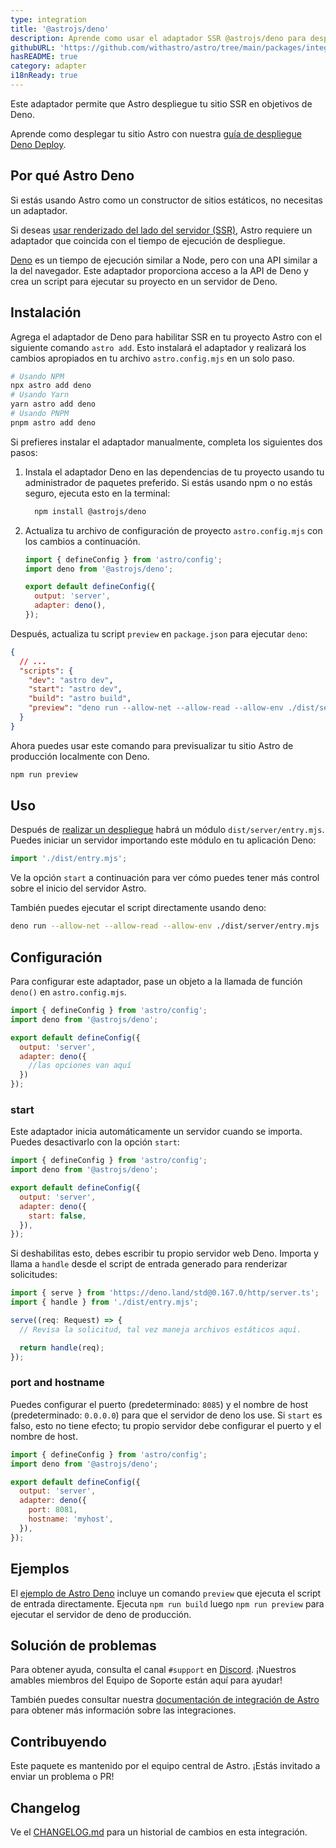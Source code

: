 ```yaml
---
type: integration
title: '@astrojs/deno'
description: Aprende como usar el adaptador SSR @astrojs/deno para desplegar tu proyecto Astro.
githubURL: 'https://github.com/withastro/astro/tree/main/packages/integrations/deno/'
hasREADME: true
category: adapter
i18nReady: true
---
```



Este adaptador permite que Astro despliegue tu sitio SSR en objetivos de Deno.

Aprende como desplegar tu sitio Astro con nuestra [guía de despliegue Deno Deploy](/es/guides/deploy/deno/).

## Por qué Astro Deno

Si estás usando Astro como un constructor de sitios estáticos, no necesitas un adaptador.

Si deseas [usar renderizado del lado del servidor (SSR)](/es/guides/server-side-rendering/), Astro requiere un adaptador que coincida con el tiempo de ejecución de despliegue.

[Deno](https://deno.land/) es un tiempo de ejecución similar a Node, pero con una API similar a la del navegador. Este adaptador proporciona acceso a la API de Deno y crea un script para ejecutar su proyecto en un servidor de Deno.

## Instalación

Agrega el adaptador de Deno para habilitar SSR en tu proyecto Astro con el siguiente comando `astro add`. Esto instalará el adaptador y realizará los cambios apropiados en tu archivo `astro.config.mjs` en un solo paso.

```sh
# Usando NPM
npx astro add deno
# Usando Yarn
yarn astro add deno
# Usando PNPM
pnpm astro add deno
```

Si prefieres instalar el adaptador manualmente, completa los siguientes dos pasos:

1.  Instala el adaptador Deno en las dependencias de tu proyecto usando tu administrador de paquetes preferido. Si estás usando npm o no estás seguro, ejecuta esto en la terminal:

    ```bash
      npm install @astrojs/deno
    ```

2.  Actualiza tu archivo de configuración de proyecto `astro.config.mjs` con los cambios a continuación.

    ```js ins={2,5-6} title="astro.config.mjs"
    import { defineConfig } from 'astro/config';
    import deno from '@astrojs/deno';

    export default defineConfig({
      output: 'server',
      adapter: deno(),
    });
    ```

Después, actualiza tu script `preview` en `package.json` para ejecutar `deno`:

```json ins={7} title="package.json"
{
  // ...
  "scripts": {
    "dev": "astro dev",
    "start": "astro dev",
    "build": "astro build",
    "preview": "deno run --allow-net --allow-read --allow-env ./dist/server/entry.mjs"
  }
}
```

Ahora puedes usar este comando para previsualizar tu sitio Astro de producción localmente con Deno.

```bash
npm run preview
```

## Uso

Después de [realizar un despliegue](/es/guides/deploy/#construyendo-tu-proyecto-localmente) habrá un módulo `dist/server/entry.mjs`. Puedes iniciar un servidor importando este módulo en tu aplicación Deno:

```js
import './dist/entry.mjs';
```

Ve la opción `start` a continuación para ver cómo puedes tener más control sobre el inicio del servidor Astro.

También puedes ejecutar el script directamente usando deno:

```sh
deno run --allow-net --allow-read --allow-env ./dist/server/entry.mjs
```

## Configuración

Para configurar este adaptador, pase un objeto a la llamada de función `deno()` en `astro.config.mjs`.

```js title="astro.config.mjs"
import { defineConfig } from 'astro/config';
import deno from '@astrojs/deno';

export default defineConfig({
  output: 'server',
  adapter: deno({
    //las opciones van aquí
  })
});
```

### start

Este adaptador inicia automáticamente un servidor cuando se importa. Puedes desactivarlo con la opción `start`:

```js
import { defineConfig } from 'astro/config';
import deno from '@astrojs/deno';

export default defineConfig({
  output: 'server',
  adapter: deno({
    start: false,
  }),
});
```

Si deshabilitas esto, debes escribir tu propio servidor web Deno. Importa y llama a `handle` desde el script de entrada generado para renderizar solicitudes:

```ts
import { serve } from 'https://deno.land/std@0.167.0/http/server.ts';
import { handle } from './dist/entry.mjs';

serve((req: Request) => {
  // Revisa la solicitud, tal vez maneja archivos estáticos aquí.

  return handle(req);
});
```

### port and hostname

Puedes configurar el puerto (predeterminado: `8085`) y el nombre de host (predeterminado: `0.0.0.0`) para que el servidor de deno los use. Si `start` es falso, esto no tiene efecto; tu propio servidor debe configurar el puerto y el nombre de host.

```js
import { defineConfig } from 'astro/config';
import deno from '@astrojs/deno';

export default defineConfig({
  output: 'server',
  adapter: deno({
    port: 8081,
    hostname: 'myhost',
  }),
});
```

## Ejemplos

El [ejemplo de Astro Deno](https://github.com/withastro/astro/tree/main/examples/deno) incluye un comando `preview` que ejecuta el script de entrada directamente. Ejecuta `npm run build` luego `npm run preview` para ejecutar el servidor de deno de producción.

## Solución de problemas

Para obtener ayuda, consulta el canal `#support` en [Discord](https://astro.build/chat). ¡Nuestros amables miembros del Equipo de Soporte están aquí para ayudar!

También puedes consultar nuestra [documentación de integración de Astro][astro-integration] para obtener más información sobre las integraciones.

## Contribuyendo

Este paquete es mantenido por el equipo central de Astro. ¡Estás invitado a enviar un problema o PR!

## Changelog

Ve el [CHANGELOG.md](https://github.com/withastro/astro/tree/main/packages/integrations/deno/CHANGELOG.md) para un historial de cambios en esta integración.

[astro-integration]: /es/guides/integrations-guide/
